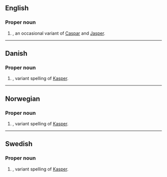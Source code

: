 ==English==

===Proper noun===
{{en-proper noun}}

# {{given name|male}}, an occasional variant of [[Caspar]] and [[Jasper]].

----

==Danish==

===Proper noun===
{{infl|da|proper noun}}

# {{given name|male||da:}}, variant spelling of [[Kasper]].

----

==Norwegian==

===Proper noun===
{{infl|no|proper noun}}

# {{given name|male||no:}}, variant spelling of [[Kasper]].

----

==Swedish==

===Proper noun===
{{infl|sv|proper noun}}

# {{given name|male||sv:}}, variant spelling of [[Kasper]].